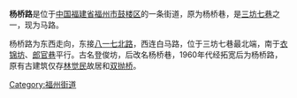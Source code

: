 {{文物保护单位
| 级别 = 全国
| 名称 = 三坊七巷和朱紫坊建筑群
| 编号 = 6-583
| 分类 = 古建筑
| 时代 = [[明|明]]至[[中華民國|民国]]
| 所在 = [[福建省|福建省]][[福州市|福州市]]
| 登录 = 2006年
| Cat = 福建全国重点文物保护单位
}}
'''杨桥路'''是位于[[中国|中国]][[福建省|福建省]][[福州市|福州市]][[鼓楼区_(福州市)|鼓楼区]]的一条街道，原为杨桥巷，是[[三坊七巷|三坊七巷]]之一，现为马路。

杨桥路为东西走向，东接[[八一七北路|八一七北路]]，西连白马路，位于三坊七巷最北端，南于[[衣锦坊|衣锦坊]]、[[郎官巷|郎官巷]]平行。古名登俊坊，后改名杨桥巷，1960年代经拓宽后为杨桥路，原有古建筑仅存[[林觉民|林觉民]]故居和[[双抛桥|双抛桥]]。

{{Fujian-stub}}
{{PRChina-geo-stub}}
{{福建全国重点文物保护单位}}

[[Category:福州街道|Category:福州街道]]